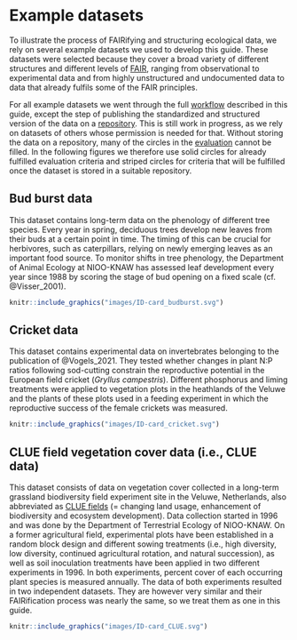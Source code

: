 # Example datasets {#example-datasets} 
To illustrate the process of FAIRifying and structuring ecological data, we rely on several example datasets we used to develop this guide. These datasets were selected because they cover a broad variety of different structures and different levels of [FAIR](#FAIR), ranging from observational to experimental data and from highly unstructured and undocumented data to data that already fulfils some of the FAIR principles. 

:::{.infobox .infoimg}

For all example datasets we went through the full [workflow](#workflow) described in this guide, except the step of publishing the standardized and structured version of the data on a [repository](#repository). This is still work in progress, as we rely on datasets of others whose permission is needed for that. Without storing the data on a repository, many of the circles in the [evaluation](#evaluation) cannot be filled. In the following figures we therefore use solid circles for already fulfilled evaluation criteria and striped circles for criteria that will be fulfilled once the dataset is stored in a suitable repository.

:::

## Bud burst data {#budburst}
This dataset contains long-term data on the phenology of different tree species. Every year in spring, deciduous trees develop new leaves from their buds at a certain point in time. The timing of this can be crucial for herbivores, such as caterpillars, relying on newly emerging leaves as an important food source. To monitor shifts in tree phenology, the Department of Animal Ecology at NIOO-KNAW has assessed leaf development every year since 1988 by scoring the stage of bud opening on a fixed scale (cf. @Visser_2001). 

```r

knitr::include_graphics("images/ID-card_budburst.svg")

```

## Cricket data {#cricket} 
This dataset contains experimental data on invertebrates belonging to the publication of @Vogels_2021. They tested whether changes in plant N:P ratios following sod-cutting constrain the reproductive potential in the European field cricket (*Gryllus campestris*). Different phosphorus and liming treatments were applied to vegetation plots in the heathlands of the Veluwe and the plants of these plots used in a feeding experiment in which the reproductive success of the female crickets was measured. 

```r

knitr::include_graphics("images/ID-card_cricket.svg")

```

## CLUE field vegetation cover data (i.e., CLUE data) {#CLUE}
This dataset consists of data on vegetation cover collected in a long-term grassland biodiversity field experiment site in the Veluwe, Netherlands, also abbreviated as [CLUE fields](https://nioo.knaw.nl/en/facilities/clue-field-veluwe-database) (= changing land usage, enhancement of biodiversity and ecosystem development). Data collection started in 1996 and was done by the Department of Terrestrial Ecology of NIOO-KNAW. On a former agricultural field, experimental plots have been established in a random block design and different sowing treatments (i.e., high diversity, low diversity, continued agricultural rotation, and natural succession), as well as soil inoculation treatments have been applied in two different experiments in 1996. In both experiments, percent cover of each occurring plant species is measured annually. The data of both experiments resulted in two independent datasets. They are however very similar and their FAIRification process was nearly the same, so we treat them as one in this guide. 


```r

knitr::include_graphics("images/ID-card_CLUE.svg")

```
